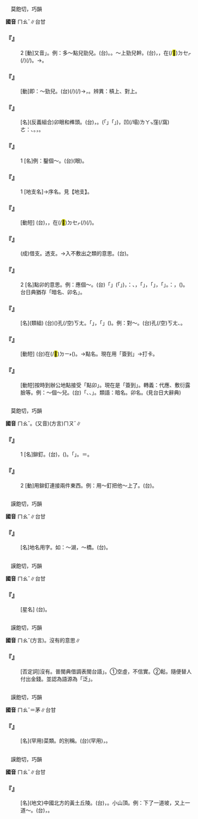 
=={{ruby|卯|ㄇㄠˇ}}==

　莫飽切，巧韻

'''國音''' <rt>ㄇㄠˇ</rt>∥台甘

    

==='''『{{ruby|卯|ㄇㄠˇ}}』'''===
:2  [動]又音{{ruby|「|ㄇㄡˇ}}」。例：多～點兒勁兒。(台){{ruby|較|ㄎㄚㆷ}}{{ruby|骨|ㄍㄨㆵ}}{{ruby|力|ㄌㄚㆵ ͘}}{{ruby|一|ㄐㄧㆵ ͘}}{{ruby|屑|ㄙㄨㆵ}}{{ruby|仔|ㄚ}}。{{ruby|較|ㄎㄚㆷ}}{{ruby|拚|ㄅㄧㆩ˪}}{{ruby|勢|ㄒㄧ˪/ㄙㆤ˪}}{{ruby|一|ㄐㄧㆵ ͘}}{{ruby|下|·ㆤ˫}}。～上勁兒幹。(台){{ruby|認|ㆢㄧㄣ˫/ㄌㄧㄣ˫}}{{ruby|真|ㄐㄧㄣ}}，{{ruby|緊|ㄍㄧㄣˋ}}{{ruby|張|ㄉㄧㆧ/ㄉㄧㆫ}}，{{ruby|拚|ㄅㄧㆩ˪}}{{ruby|勢|ㄙㆤ˪}}在(/<mark>&#xf9549;</mark>)<rt>ㄉㆤㆷ</rt>{{ruby|做|ㄗㄨㆤ˪/ㄗㄜ˪}}{{ruby|載|ㄉㄞ˫}}(/{{ruby|戴|ㄉㄞ˪}}){{ruby|事|ㄐㄧ˪}}(/{{ruby|事|ㄉㄞ˫}}{{ruby|情|ㄐㄧ˪}})。→{{ruby|做|ㄗㄨㆤ˪/ㄗㄜ˪}}{{ruby|到|ㄍㄚㆷ}}{{ruby|真|ㄐㄧㄣ}}{{ruby|拚|ㄅㄧㆩ˪}}{{ruby|勢|ㄙㆤ˪}}。
    

==='''『{{ruby|卯|ㄇㄠˇ}}{{ruby|上|ㄕㄤˋ}}』'''===
: [動]即：～勁兒。(台){{ruby|載|ㄉㄞ˫}}(/{{ruby|戴|ㄉㄞ˪}}){{ruby|事|ㄐㄧ˪}}(/{{ruby|事|ㄉㄞ˫}}{{ruby|情|ㄐㄧ˪}}){{ruby|做|ㄗㄨㆤ˪/ㄗㄜ˪}}{{ruby|<mark>&#xffa42;</mark>|ㄍㄚㆷ}}{{ruby|真|ㄐㄧㄣ}}{{ruby|密|ㆠㄚ˫}}{{ruby|真|ㄐㄧㄣ}}{{ruby|合|ㄏㄚㆷ ͘}}→{{ruby|綿|ㄇㄧˊ}}，{{ruby|入|ㆢㄧㆴ ͘/ㄌㄧㆴ ͘}}{{ruby|神|ㄒㄧㄣˊ}}。辨異：槓上、對上。
    

==='''『{{ruby|卯|ㄇㄠˇ}}{{ruby|榫|ㄙㄨㄣˇ}}』'''===
: [名](反義組合)卯眼和榫頭。(台){{ruby|器|ㄎㄧ˪}}{{ruby|物|ㆠㄨㆵ ͘}}{{ruby|相|ㄒㄧㄜ/ㄙㆩ}}{{ruby|接|ㄐㄧㄚㆴ}}{{ruby|丌|ㆤ}}{{ruby|所|ㄙㆦˋ}}{{ruby|在|ㄗㄞ˫}}，{{ruby|像|ㄑㄧㆧ˫/ㄑㄧㆫ˫}}{{ruby|直|ㄉㄧㆵ ͘}}{{ruby|柱|ㄊㄧㄠ˫}}{{ruby|合|ㄍㄚㆴ}}{{ruby|橫|ㄏㄨㆪˊ/ㄏㄨㆮˊ}}{{ruby|桿|ㄍㄨㆪ/ㄍㄨㆮ}}。{{ruby|捅|ㄊㆲˋ}}{{ruby|出|ㄘㄨㆵ}}{{ruby|丌|ㆤ}}({{ruby|像|ㄑㄧㆧ˫/ㄑㄧㆫ˫}}「{{ruby|凸|ㄆㆲ˪}}」{{ruby|形|ㄏㄧㄥˊ}}「{{ruby|筍|ㄙㄨㄣˋ}}」{{ruby|形|ㄏㄧㄥˊ}}){{ruby|叫|ㄍㄧㄜ˪}}{{ruby|做|ㄗㄨㆤ˪/ㄗㄜ˪}}{{ruby|榫|ㄙㄨㄣˋ}}{{ruby|頭|ㄊㄠˊ}}，凹(/塌)<rt>ㄌㄚㆴ</rt>窪(/窩)<rt>ㄜ</rt>{{ruby|丌|ㆤ}}{{ruby|部|ㄅㆦ˫}}{{ruby|分|ㄏㄨㄣ˫}}{{ruby|叫|ㄍㄧㄜ˪}}{{ruby|做|ㄗㄨㆤ˪/ㄗㄜ˪}}：{{ruby|卯|ㆠㄠˋ}}{{ruby|眼|ㆣㄢˋ}}、{{ruby|榫|ㄙㄨㄣˋ}}{{ruby|空|ㄎㄤ}}。{{ruby|無|ㆠㄜˊ}}{{ruby|用|ㄧㆲ˫/ㄧㄥ˫}}{{ruby|鐵|ㄊㄧㆷ}}{{ruby|釘|ㄉㄧㄥ}}{{ruby|丌|ㆤ}}{{ruby|木|ㆠㄚㆶ ͘}}{{ruby|工|ㄍㄤ}}，{{ruby|講|ㆣㄤˋ}}{{ruby|究|ㄍㄧㄨ˪}}{{ruby|用|ㄧㆲ˫/ㄧㄥ˫}}{{ruby|卯|ㆠㄠˋ}}{{ruby|榫|ㄙㄨㄣˋ}}{{ruby|接|ㄐㄧㄚㆴ}}{{ruby|合|ㄏㄚㆴ ͘}}{{ruby|椅|ㄧˋ}}{{ruby|桌|ㄉㄜㆷ}}{{ruby|丌|ㆤ}}{{ruby|各|ㄍㆦㆶ}}{{ruby|部|ㄅㆦ˫}}{{ruby|分|ㄏㄨㄣ˫}}。
    

==='''『{{ruby|卯|ㄇㄠˇ}}{{ruby|兒|ㄦ}}』'''===
:1  [名]例：鑿個～。(台){{ruby|鑿|ㄘㄚㆶ}}{{ruby|一|ㄐㄧㆵ ͘}}{{ruby|個|ㆤˊ}}{{ruby|榫|ㄙㄨㄣˋ}}{{ruby|空|ㄎㄤ}}({{ruby|卯|ㄇㄠˇ}}眼)。
    

==='''『{{ruby|卯|ㄇㄠˇ}}』'''===
:1  [地支名]→序名。見【地支】。
    

==='''『{{ruby|卯|ㄇㄠˇ}}{{ruby|勁|ㄐㄧㄣˋ}}{{ruby|兒|ㄦ}}』'''===
: [動短] (台){{ruby|認|ㆢㄧㄣ˫/ㄌㄧㄣ˫}}{{ruby|真|ㄐㄧㄣ}}，{{ruby|緊|ㄍㄧㄣˋ}}{{ruby|張|ㄉㄧㆧ/ㄉㄧㆫ}}，{{ruby|拚|ㄅㄧㆩ˪}}{{ruby|勢|ㄙㆤ˪}}在(/<mark>&#xf9549;</mark>)<rt>ㄉㆤㆷ</rt>{{ruby|做|ㄗㄨㆤ˪/ㄗㄜ˪}}{{ruby|載|ㄉㄞ˫}}(/{{ruby|戴|ㄉㄞ˪}}){{ruby|事|ㄐㄧ˪}}(/{{ruby|事|ㄉㄞ˫}}{{ruby|情|ㄐㄧ˪}})。
    

==='''『{{ruby|寅|ㄧㄣˇ}}{{ruby|食|ㄕˊ}}{{ruby|卯|ㄇㄠˇ}}{{ruby|糧|ㄌㄧㄤˊ}}』'''===
: (成)借支。透支。→入不敷出之類的意思。(台){{ruby|食|ㄐㄧㄚㆷ ͘}}{{ruby|過|ㄍㆤ˪/ㄍㄨㆤ˪}}{{ruby|頭|ㄊㄠˊ}}。
    

==='''『{{ruby|卯|ㄇㄠˇ}}{{ruby|兒|ㄦ}}』'''===
:2  [名]點卯的意思。例：應個～。(台){{ruby|由|ㄧㄨˊ}}{{ruby|原|ㆣㄨㄢˊ}}{{ruby|義|ㆣㄧ˫}}「{{ruby|應|ㄧㄣ˪}}{{ruby|卯|ㆠㄠˋ}}」({{ruby|應|ㄧㄣ˪}}{{ruby|名|ㄇㄧㄚˊ}}{{ruby|付|ㄏㆦ˫}}{{ruby|人|ㄌㄤˊ}}「{{ruby|點|ㄉㄧㆰˋ}}{{ruby|卯|ㆠㄠˋ}}」)，{{ruby|轉|ㄗㄨㄢˋ}}{{ruby|講|ㄍㆲˋ}}{{ruby|→|ㄍㆲ}}：{{ruby|形|ㄏㄧㄥˊ}}{{ruby|式|ㄒㄧㆤㆶ}}{{ruby|上|ㄒㄧㆲ˫}}{{ruby|丌|ㆤ}}{{ruby|出|ㄘㄨㆵ}}{{ruby|勤|ㄎㄨㄣˊ/ㄎㄧㄣˊ}}、{{ruby|上|ㄒㄧㆲ˫}}{{ruby|班|ㄅㄢ}}，{{ruby|以|ㄧˋ}}{{ruby|至|ㄐㄧ˪}}「{{ruby|探|ㄊㆰ˪}}{{ruby|一|ㄐㄧㆵ ͘}}{{ruby|個|ㆤˊ}}{{ruby|頭|ㄊㄠˊ}}」，「{{ruby|出|ㄘㄨㆵ}}{{ruby|一|ㄐㄧㆵ ͘}}{{ruby|個|ㆤˊ}}{{ruby|面|ㆠㄧㄣ˫}}」，{{ruby|無|ㆠㄜˊ}}{{ruby|實|ㄒㄧㆵ ͘}}{{ruby|在|ㄗㄞ˫}}{{ruby|作|ㄗㆦㆶ}}{{ruby|用|ㄧㆲ˫}}{{ruby|丌|ㆤ}}「{{ruby|出|ㄘㄨㆵ}}{{ruby|席|ㄒㄧㆤㆶ ͘}}」。{{ruby|有|ㄨ˫}}{{ruby|時|ㄒㄧˊ}}{{ruby|像|ㄑㄧㆫ˫/ㄑㄧㆧ˫}}{{ruby|講|ㄍㆲˋ}}{{ruby|→|ㄍㆲ}}：{{ruby|代|ㄉㄞ˫}}{{ruby|簽|ㄑㄧㄢ}}，({{ruby|代|ㄉㄞ˫}}{{ruby|替|ㄊㄨㆤ˪/ㄊㆤ˪}}{{ruby|簽|ㄑㄧㆰ}}{{ruby|到|ㄉㄜ˪}}){{ruby|代|ㄉㄞ˫}}{{ruby|替|ㄊㄨㆤ˪/ㄊㆤ˪}}{{ruby|應|ㄧㄣ˪}}{{ruby|名|ㄇㄧㄚˊ}}。台日典猶存「暗名、卯名」。
    

==='''『{{ruby|卯|ㄇㄠˇ}}{{ruby|眼|ㄧㄢˇ}}』'''===
: [名](類組) (台){{ruby|榫|ㄙㄨㄣˋ}}({{ruby|插|ㄘㄚㆷ}}{{ruby|入|ㆢㄧㆴ ͘/ㄌㄧㆴ ͘}}{{ruby|丌|ㆤ}})孔(/空)<rt>ㄎㄤ</rt>。「{{ruby|卯|ㆠㄠˋ}}」{{ruby|是|ㄒㄧ˫}}{{ruby|凹|ㄌㄚㆴ}}{{ruby|塌|ㄊㄚㆴ}}{{ruby|丌|ㆤ}}{{ruby|所|ㄙㆦˋ}}{{ruby|在|ㄗㄞ˫}}，「{{ruby|眼|ㆣㄢˋ}}」{{ruby|指|ㄐㄧˋ}}{{ruby|孔|ㄎㄤ}}({{ruby|洞|ㄉㄨㄥˋ}})。例：對～。(台){{ruby|和|ㄏㄜˊ}}{{ruby|榫|ㄙㄨㄣˋ}}孔(/空)<rt>ㄎㄤ</rt>、{{ruby|鬥|ㄉㄠ˪}}{{ruby|榫|ㄙㄨㄣˋ}}{{ruby|頭|ㄊㄠˊ}}。
    

==='''『{{ruby|點|ㄉㄧㄢˇ}}{{ruby|卯|ㄇㄠˇ}}』'''===
: [動短] (台){{ruby|古|ㄍㆦˋ}}{{ruby|早|ㄗㄚˋ}}{{ruby|時|ㄒㄧˊ}}{{ruby|官|ㄍㄨㆩ}}{{ruby|廳|ㄊㄧㆩ}}在(/<mark>&#xf9853;</mark>)<rt>ㄉㄧ˫</rt>{{ruby|卯|ㆠㄠˋ}}({{ruby|五|ㆣㆦ˫}}{{ruby|至|ㄐㄧ˪}}{{ruby|七|ㄑㄧㆵ}}){{ruby|時|ㄒㄧˊ}}{{ruby|點|ㄉㄧㆰˋ}}{{ruby|名|ㄇㄧㄚˊ}}{{ruby|查|ㄘㄚˊ}}{{ruby|人|ㆢㄧㄣˊ/ㄌㄧㄣˊ}}{{ruby|員|ㄨㄢˊ}}{{ruby|上|ㄒㄧㆲ˫}}{{ruby|班|ㄅㄢ}}{{ruby|出|ㄘㄨㆵ}}{{ruby|勤|ㄎㄨㄣˊ/ㄎㄧㄣˊ}}{{ruby|丌|ㆤ}}{{ruby|情|ㄐㄧㄥˊ}}{{ruby|形|ㄏㄧㄥˊ}}。→點名。現在用「簽到」→打卡。
    

==='''『{{ruby|應|ㄧㄥˋ}}{{ruby|卯|ㄇㄠˇ}}』'''===
: [動短]按時到辦公地點接受「點卯」。現在是「簽到」。轉義：代應、敷衍露臉等。例：～個～兒。(台){{ruby|去|ㄎㄧ˪}}{{ruby|某|ㆠㆦˋ}}{{ruby|一|ㄐㄧㆵ ͘}}{{ruby|個|ㆤˊ}}{{ruby|場|ㄉㄧㆧˊ/ㄉㄧㆫˊ}}{{ruby|所|ㄙㆦˋ}}{{ruby|做|ㄗㄨㆤ˪/ㄗㄜ˪}}{{ruby|形|ㄏㄧㄥˊ}}{{ruby|式|ㄒㄧㆵ/ㄒㄧㆤㆶ}}{{ruby|上|ㄒㄧㆲ}}{{ruby|丌|ㆤ}}「{{ruby|上|ㄒㄧㆲ˫}}{{ruby|班|ㄅㄢ}}、{{ruby|出|ㄘㄨㆵ}}{{ruby|席|ㄒㄧㆤㆶ ͘}}、{{ruby|探|ㄊㆰ˪}}{{ruby|頭|ㄊㄠˊ}}」{{ruby|敷|ㄏㄨ}}{{ruby|衍|ㄧㄢˋ}}{{ruby|一|ㄐㄧㆵ ͘}}{{ruby|番|ㄏㄨㄢ}}。類語：暗名。卯名。(見台日大辭典)
    

=={{ruby|鉚|ㄇㄠˇ}}==

　莫飽切，巧韻

'''國音''' <rt>ㄇㄠˇ</rt>。(又音)(方言)<rt>ㄇㄡˇ</rt>∥

    

==='''『{{ruby|鉚|ㄇㄠˇ}}』'''===
:1  [名]鉚釘。(台){{ruby|作|ㄗㆦㆶ}}{{ruby|用|ㄧㆲ˫}}{{ruby|合|ㄍㄚㆴ}}{{ruby|卯|ㆠㄠˋ}}{{ruby|榫|ㄙㄨㄣˋ}}{{ruby|共|ㄍㄤ˫}}{{ruby|樣|ㄧㆫ˫/ㄧㆧ˫}}{{ruby|丌|ㆤ}}，{{ruby|有|ㄨ˫}}{{ruby|帽|ㆠㄜ˫}}{{ruby|丌|ㆤ}}{{ruby|釘|ㄉㄧㄥ}}({{ruby|但|ㄉㄢ˫}}{{ruby|是|ㄒㄧ˫}}{{ruby|無|ㆠㄜˊ}}{{ruby|尖|ㄐㄧㆰ}}{{ruby|頭|ㄊㄠˊ}})。{{ruby|顧|ㄍㆦ˪}}{{ruby|名|ㆠㄧㄥˊ}}{{ruby|思|ㄙㄨ}}{{ruby|義|ㆣㄧ˫}}{{ruby|是|ㄒㄧ˫}}{{ruby|金|ㄍㄧㆬ}}{{ruby|屬|ㄒㄧㆦㆶ ͘}}{{ruby|製|ㄗㆤ˪}}「{{ruby|卯|ㆠㄠˋ}}{{ruby|榫|ㄙㄨㄣˋ}}」{{ruby|作|ㄗㆦㆶ}}{{ruby|用|ㄧㆲ˫}}{{ruby|丌|ㆤ}}{{ruby|鐵|ㄊㄧㆷ}}{{ruby|具|ㄍㄨ˫}}。{{ruby|鉚|ㆠㄠˋ}}{{ruby|釘|ㄉㄧㄥ}}＝{{ruby|鉚|ㆠㄠˋ}}。
    

==='''『{{ruby|鉚|ㄇㄠˇ}}』'''===
:2  [動]用鉚釘連接兩件東西。例：用～釘把他～上了。(台){{ruby|用|ㄧㄥ˫/ㄧㆲ˫}}{{ruby|螺|ㄌㆦˊ}}{{ruby|絲|ㄒㄧ}}{{ruby|釘|ㄉㄧㄥ/ㄉㄢ}}{{ruby|共|ㄍㄚ˫}}{{ruby|釘|ㄉㄧㄥ˪/ㄉㄢ˪}}{{ruby|起|·ㄎㄧˋ}}{{ruby|來|·ㄌㄞˊ}}。
    

=={{ruby|泖|ㄇㄠˇ}}==

　謨飽切，巧韻

'''國音''' <rt>ㄇㄠˇ</rt>∥台甘

    

==='''『{{ruby|泖|ㄇㄠˇ}}』'''===
: [名]地名用字。如：～湖，～橋。(台){{ruby|水|ㄗㄨㄧˋ}}{{ruby|面|ㆠㄧㄣ˫}}{{ruby|平|ㄅㄧㄥˊ}}{{ruby|靜|ㄐㄧㄥ˫}}{{ruby|丌|ㆤ}}{{ruby|小|ㄒㄧㄜˋ}}{{ruby|湖|ㆦˊ}}{{ruby|水|ㄗㄨㄧˋ}}。
    

=={{ruby|昴|ㄇㄠˇ}}==

　謨飽切，巧韻

'''國音''' <rt>ㄇㄠˇ</rt>∥台甘

    

==='''『{{ruby|昴|ㄇㄠˇ}}』'''===
: [星名] (台){{ruby|二|ㄌㄧ˫/ㆢㄧ˫}}{{ruby|十|ㄒㄧㆴ ͘}}{{ruby|八|ㄅㄚㆵ}}{{ruby|宿|ㄒㄧㄨ˪}}{{ruby|之|ㄐㄧ}}{{ruby|一|ㄧㆵ}}。
    

=={{ruby|冇|ㄇㄠˇ}}==

　謨飽切，巧韻

'''國音''' <rt>ㄇㄠˇ</rt>(方言)。沒有的意思∥

    

==='''『{{ruby|冇|ㄇㄠˇ}}』'''===
: [否定詞]沒有。普閩典借調表閩台語{{ruby|「|ㄆㆩ˪}}」。①空虛，不信實。②鬆。隨便替人付出金錢。並認為語源為「泛」。
    

=={{ruby|茆|ㄇㄠˇ}}==

　謨飽切，巧韻

'''國音''' <rt>ㄇㄠˇ</rt>{{ruby|。|ㄇㄠˊ}}＝茅∥台甘

    

==='''『{{ruby|茆|ㄇㄠˇ}}』'''===
: [名](罕用)菜類。{{ruby|蓴|ㄔㄨㄣˊ}}{{ruby|菜|ㄘㄞˋ}}的別稱。(台)(罕用){{ruby|葵|ㄎㄨㆤˊ}}{{ruby|花|ㄏㄨㆤ}}，{{ruby|水|ㄗㄨㄧˋ}}{{ruby|葵|ㄎㄨㆤˊ}}。
    

=={{ruby|<mark>&#xf90d7;</mark>|ㄇㄠˇ}}==

　謨飽切，巧韻

'''國音''' <rt>ㄇㄠˇ</rt>∥台甘

    

==='''『{{ruby|<mark>&#xf90d7;</mark>|ㄇㄠˇ}}』'''===
: [名](地文)中國北方的黃土丘陵。(台){{ruby|山|ㄙㄨㆩ}}{{ruby|頂|ㄉㄧㄥˋ}}{{ruby|圓|ㆪˊ}}{{ruby|圓|ㆪˊ}}，{{ruby|山|ㄙㄨㆩ}}{{ruby|坡|ㄆㄜ}}{{ruby|較|ㄎㄚㆷ}}{{ruby|崎|ㄍㄧㄚ˫}}。小山頂。例：下了一道坡，又上一道～。(台){{ruby|行|ㄍㄧㆩˊ}}{{ruby|落|ㄌㄜㆷ ͘}}{{ruby|一|ㄐㄧㆵ ͘}}{{ruby|個|ㆤˊ}}{{ruby|斜|ㄒㄧㄚˊ}}{{ruby|坡|ㄆㄜ}}，{{ruby|又|ㄧㄨ˫}}{{ruby|扒|ㄅㆤㆷ}}{{ruby|上|ㄐㄧㆫ˫/ㄐㄧㆧ˫}}{{ruby|一|ㄐㄧㆵ ͘}}{{ruby|個|ㆤˊ}}{{ruby|山|ㄙㄨㆩ}}{{ruby|仔|ㄚ}}{{ruby|頂|ㄉㄧㄥˋ}}。
    
